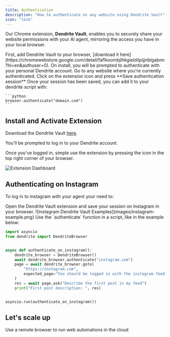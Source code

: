 ```yaml
---
title: Authentication
description: "How to authenticate on any website using Dendrite Vault"
icon: "lock"
---
```



Our Chrome extension, **Dendrite Vault**, enables you to securely share your website permissions with your AI agent, mirroring the access you have in your local browser.

<Steps>
  <Step title="Download the extension">
    First, add Dendrite Vault to your browser, [download it here](https://chromewebstore.google.com/detail/faflkoombjlhkgieldilpijjnblgabnn?hl=en&authuser=0). On install, you will be prompted to authenticate
    with your personal Dendrite account.
  </Step>
  <Step title="Save Auth Session">
    Go to any website where you're currently authenticated. Click on the
    extension icon and press **Save authentication session**
  </Step>
  <Step title="Authenticate in Script">
    Once your session has been saved, you can add it to your dendrite script
    with:

    ```python
    browser.authenticate("domain.com")
    ```

  </Step>
</Steps>


## Install and Activate Extension

Download the Dendrite Vault [here](https://chromewebstore.google.com/detail/faflkoombjlhkgieldilpijjnblgabnn?hl=en&authuser=0).



You'll be prompted to log in to your Dendrite account.

Once you've logged in, simple use the extension by pressing the icon in the top right corner of your browser.

![Extension Dashboard](images/auth-use-plugin.png)


## Authenticating on Instagram

To log in to instagram with your agent your need to:

<Steps>
  <Step title="Log Into Instagram in your Browser">
  </Step>
  <Step title="Save your Authentication Session">
    Open the Dendrite Vault extension and save your session on Instagram in your browser.
    ![Instagram Dendrite Vault Examples](images/instagram-example.png)    
  </Step>
  <Step title="Use the Authenticate Function">
    Use the `authenticate` function in a script, like in the example below:
  </Step>
</Steps>



```python auth_example.py
import asyncio
from dendrite import DendriteBrowser


async def authenticate_on_instagram():
    dendrite_browser = DendriteBrowser()
    await dendrite_browser.authenticate("instagram.com")
    page = await dendrite_browser.goto(
        "https://instagram.com",
        expected_page="You should be logged in with the instagram feed visible",
    )
    res = await page.ask("Describe the first post in my feed")
    print("First post description: ", res)


asyncio.run(authenticate_on_instagram())
```

## Let's scale up

<Card title="Remote Browser" icon="arrow-trend-up" href="/examples/remote-browser">
  Use a remote browser to run web automations in the cloud
</Card>
